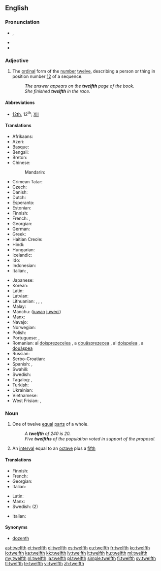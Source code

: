 ==English==
{{ordinalbox|en|11th|12th|13th|eleventh|thirteenth|card=twelve}}

===Pronunciation===
* {{a|UK|US}} {{IPA|/twɛlfθ/|/twɛlθ/}}, {{X-SAMPA|/twElfT/|/twElT/}}
* {{audio|en-us-twelfth.ogg|Audio (US)}}
* {{rhymes|ɛlfθ|ɛlθ}}

===Adjective===
{{en-adj|-}}

# {{ordinal|lang=en}} The [[ordinal]] form of the [[number]] [[twelve]], describing a person or thing in position number [[12]] of a sequence.
#: ''The answer appears on the '''twelfth''' page of the book.''
#: ''She finished '''twelfth''' in the race.''

====Abbreviations====
* [[12th]], 12<sup>th</sup>; {{qualifier|in names of monarchs and popes}} [[XII]]

====Translations====
{{trans-top|ordinal form of the number twelve}}
* Afrikaans: {{t|af|twaalfde}}
* Azeri: {{t-|az|on ikinci}}
* Basque: {{t-|eu|hamabigarren}}
* Bengali: {{t-|bn|দ্বাদশ}}
* Breton: {{t|br|daouzekvet}}
* Chinese:
*: Mandarin: {{t-SOP|cmn|[[第]][[十]][[二]]}}
* Crimean Tatar: {{tø|crh|on ekinci}}
* Czech: {{t|cs|dvanáctý}}
* Danish: {{t-|da|tolvte}}
* Dutch: {{t|nl|twaalfde}}
* Esperanto: {{t-|eo|dek-dua}}
* Estonian: {{t-|et|kaheteistkümnes}}
* Finnish: {{t-|fi|kahdestoista}}
* French: {{qualifier|before the noun}} {{t|fr|douzième}}, {{qualifier|in names of monarchs and popes}} {{t|fr|douze}} {{qualifier|after the name}}
* Georgian: {{t-|ka|მეთორმეტე|sc=Geor}}
* German: {{t|de|zwölfte}}
* Greek: {{t+|el|δωδέκατος||tr=dodékatos}}
* Haitian Creole: {{tø|ht|douzyèm}}
* Hindi: {{t-|hi|बारहवां|tr=bārahavāṁ|sc=Knda}}
* Hungarian: {{t+|hu|tizenkettedik}}
* Icelandic: {{t-|is|tólfta}}
* Ido: {{t-|io|duadekesma}}
* Indonesian: {{t-|id|keduabelas}}
* Italian: {{qualifier|before the noun}} {{t|it|dodicesimo|m}}, {{qualifier|in names of monarchs and popes}} {{t|it|dodicesimo|m}} {{qualifier|after the name}}
{{trans-mid}}
* Japanese: {{t-|ja|第十二|tr=dai jūni|sc=Jpan}}
* Korean: {{t+|ko|열두째|tr=yeoldujjae}}
* Latin: {{t-|la|duodecimus}}
* Latvian: {{t+|lv|divpadsmitais}}
* Lithuanian: {{t+|lt|dvyliktas|m}}, {{t-|lt|dvylikta|f}}, {{t-|lt|dvylikti|m|p}}, {{t-|lt|dvyliktos|f|p}}
* Malay: {{t-|ms|kedua belas}}
* Manchu: ([[juwan]] [[juweci]])
* Manx: {{t|gv|daa-yeigoo}}
* Navajo: {{tø|nv|naakitsʼáadah góneʼ}}
* Norwegian: {{t-|no|tolvte}}
* Polish: {{t|pl|dwunasty}}
* Portuguese: {{t+|pt|duodécimo}}, {{t+|pt|décimo segundo}}
* Romanian: al [[doisprezecelea]] {{m}}, a [[douăsprezecea]] {{f}}, al [[doișpelea]] {{qualifier|m, informal}}, a [[douășpea]] {{qualifier|f, informal}}
* Russian: {{t|ru|двенадцатый|sc=Cyrl}}
* Serbo-Croatian: {{t-|sh|dvanaesti|sc=Latn}}
* Spanish: {{t+|es|duodécimo|m}}, {{t-|es|duodécima|f}}
* Swahili: {{t-|sw|kumi na mbili}}
* Swedish: {{t+|sv|tolfte}}
* Tagalog: {{t-|tl|ikalabindalawa|sc=Cyrl}}, {{t-|tl|panlabindalawa|sc=Cyrl}}
* Turkish: {{t|tr|on ikinci}}
* Ukrainian: {{t+|uk|дванадцятий|tr=dvanadtsyatyy̆|sc=Cyrl}}
* Vietnamese: {{t-|vi|một phần mười hai}}
* West Frisian: {{t|fy|tolfde}}, {{t|fy|tolfte}}
{{trans-bottom}}

===Noun===
{{en-noun}}

# {{fractional|lang=en}} One of twelve [[equal]] [[part]]s of a whole.
#: ''A '''twelfth''' of 240 is 20.''
#: ''Five '''twelfths''' of the population voted in support of the proposal.''
# {{music}} An [[interval]] equal to an [[octave]] plus a [[fifth]]

====Translations====
{{trans-top|one of twelve equal parts of a whole}}
* Finnish: {{t|fi|kahdestoistaosa}}
* French: {{t+|fr|douzième|m}}
* Georgian: {{t-|ka|მეთორმეტედი|sc=Geor}}
* Italian: {{t+|it|dodicesimo|m}}
{{trans-mid}}
* Latin: {{t-|la|duodecimum|n}}
* Manx: {{t|gv|yn ghaa yeigoo}}
* Swedish: {{t+|sv|tolftedel|c}} (2)
{{trans-bottom}}

{{trans-top|interval}}
* Italian: {{t-|it|duodecima|f}}
{{trans-mid}}
{{trans-bottom}}

====Synonyms====
* [[dozenth]]

[[ast:twelfth]]
[[et:twelfth]]
[[el:twelfth]]
[[es:twelfth]]
[[eu:twelfth]]
[[fr:twelfth]]
[[ko:twelfth]]
[[io:twelfth]]
[[ka:twelfth]]
[[kk:twelfth]]
[[lv:twelfth]]
[[lt:twelfth]]
[[hu:twelfth]]
[[ml:twelfth]]
[[my:twelfth]]
[[nl:twelfth]]
[[ja:twelfth]]
[[pl:twelfth]]
[[simple:twelfth]]
[[fi:twelfth]]
[[sv:twelfth]]
[[tl:twelfth]]
[[te:twelfth]]
[[vi:twelfth]]
[[zh:twelfth]]